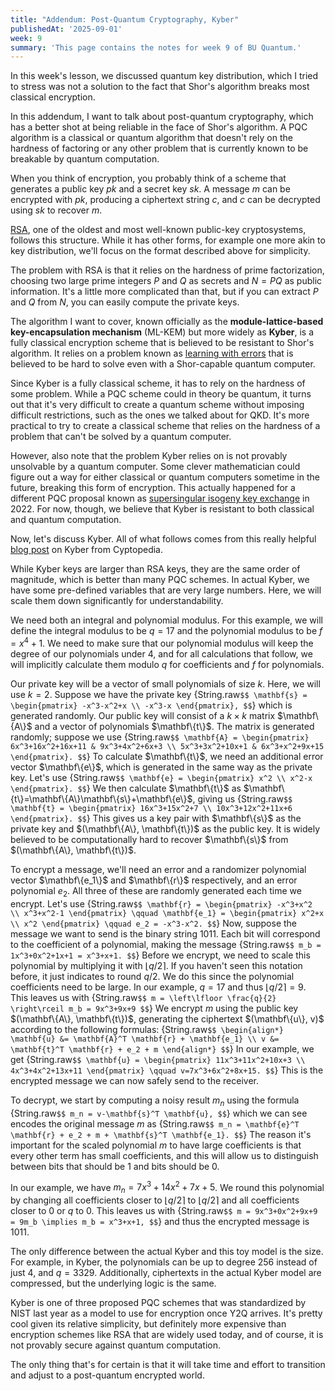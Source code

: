 ```yaml
---
title: "Addendum: Post-Quantum Cryptography, Kyber"
publishedAt: '2025-09-01'
week: 9
summary: 'This page contains the notes for week 9 of BU Quantum.'
---
```

<KatexSpan>
In this week's lesson, we discussed quantum key distribution, which I tried to stress was not a solution to the fact that Shor's algorithm breaks most classical encryption.

In this addendum, I want to talk about post-quantum cryptography, which has a better shot at being reliable in the face of Shor's algorithm. A PQC algorithm is a classical or quantum algorithm that doesn't rely on the hardness of factoring or any other problem that is currently known to be breakable by quantum computation.

When you think of encryption, you probably think of a scheme that generates a public key $pk$ and a secret key $sk$. A message $m$ can be encrypted with $pk$, producing a ciphertext string $c$, and $c$ can be decrypted using $sk$ to recover $m$.

[RSA](https://en.wikipedia.org/wiki/RSA_cryptosystem), one of the oldest and most well-known public-key cryptosystems, follows this structure. While it has other forms, for example one more akin to key distribution, we'll focus on the format described above for simplicity.

The problem with RSA is that it relies on the hardness of prime factorization, choosing two large prime integers $P$ and $Q$ as secrets and $N=PQ$ as public information. It's a little more complicated than that, but if you can extract $P$ and $Q$ from $N$, you can easily compute the private keys.

The algorithm I want to cover, known officially as the **module-lattice-based key-encapsulation mechanism** (ML-KEM) but more widely as **Kyber**, is a fully classical encryption scheme that is believed to be resistant to Shor's algorithm. It relies on a problem known as [learning with errors](https://en.wikipedia.org/wiki/Learning_with_errors) that is believed to be hard to solve even with a Shor-capable quantum computer.

Since Kyber is a fully classical scheme, it has to rely on the hardness of some problem. While a PQC scheme could in theory be quantum, it turns out that it's very difficult to create a quantum scheme without imposing difficult restrictions, such as the ones we talked about for QKD. It's more practical to try to create a classical scheme that relies on the hardness of a problem that can't be solved by a quantum computer.

However, also note that the problem Kyber relies on is not provably unsolvable by a quantum computer. Some clever mathematician could figure out a way for either classical or quantum computers sometime in the future, breaking this form of encryption. This actually happened for a different PQC proposal known as [supersingular isogeny key exchange](https://en.wikipedia.org/wiki/Supersingular_isogeny_key_exchange) in 2022. For now, though, we believe that Kyber is resistant to both classical and quantum computation.

Now, let's discuss Kyber. All of what follows comes from this really helpful [blog post](https://cryptopedia.dev/posts/kyber/) on Kyber from Cyptopedia.

While Kyber keys are larger than RSA keys, they are the same order of magnitude, which is better than many PQC schemes. In actual Kyber, we have some pre-defined variables that are very large numbers. Here, we will scale them down significantly for understandability.

We need both an integral and polynomial modulus. For this example, we will define the integral modulus to be $q=17$ and the polynomial modulus to be $f=x^4+1$. We need to make sure that our polynomial modulus will keep the degree of our polynomials under $4$, and for all calculations that follow, we will implicitly calculate them modulo $q$ for coefficients and $f$ for polynomials.

Our private key will be a vector of small polynomials of size $k$. Here, we will use $k=2$. Suppose we have the private key
{String.raw`$$
\mathbf{s} = \begin{pmatrix}
-x^3-x^2+x \\
-x^3-x
\end{pmatrix},
$$`}
which is generated randomly. Our public key will consist of a $k \times k$ matrix $\mathbf\{A\}$ and a vector of polynomials $\mathbf\{t\}$. The matrix is generated randomly; suppose we use
{String.raw`$$
\mathbf{A} = \begin{pmatrix}
6x^3+16x^2+16x+11 & 9x^3+4x^2+6x+3 \\
5x^3+3x^2+10x+1 & 6x^3+x^2+9x+15
\end{pmatrix}.
$$`}
To calculate $\mathbf\{t\}$, we need an additional error vector $\mathbf\{e\}$, which is generated in the same way as the private key. Let's use
{String.raw`$$
\mathbf{e} = \begin{pmatrix}
x^2 \\
x^2-x
\end{pmatrix}.
$$`}
We then calculate $\mathbf\{t\}$ as $\mathbf\{t\}=\mathbf\{A\}\mathbf\{s\}+\mathbf\{e\}$, giving us
{String.raw`$$
\mathbf{t} = \begin{pmatrix}
16x^3+15x^2+7 \\
10x^3+12x^2+11x+6
\end{pmatrix}.
$$`}
This gives us a key pair with $\mathbf\{s\}$ as the private key and $(\mathbf\{A\}, \mathbf\{t\})$ as the public key. It is widely believed to be computationally hard to recover $\mathbf\{s\}$ from $(\mathbf\{A\}, \mathbf\{t\})$.

To encrypt a message, we'll need an error and a randomizer polynomial vector $\mathbf\{e_1\}$ and $\mathbf\{r\}$ respectively, and an error polynomial $e_2$. All three of these are randomly generated each time we encrypt. Let's use
{String.raw`$$
\mathbf{r} = \begin{pmatrix}
-x^3+x^2 \\
x^3+x^2-1
\end{pmatrix} \qquad \mathbf{e_1} = \begin{pmatrix}
x^2+x \\
x^2
\end{pmatrix} \qquad e_2 = -x^3-x^2.
$$`}
Now, suppose the message we want to send is the binary string $1011$. Each bit will correspond to the coefficient of a polynomial, making the message
{String.raw`$$
m_b = 1x^3+0x^2+1x+1 = x^3+x+1.
$$`}
Before we encrypt, we need to scale this polynomial by multiplying it with $\lfloor q/2 \rceil$. If you haven't seen this notation before, it just indicates to round $q/2$. We do this since the polynomial coefficients need to be large. In our example, $q=17$ and thus $\lfloor q/2 \rceil = 9$. This leaves us with
{String.raw`$$
m = \left\lfloor \frac{q}{2} \right\rceil m_b = 9x^3+9x+9
$$`}
We encrypt $m$ using the public key $(\mathbf\{A\}, \mathbf\{t\})$, generating the ciphertext $(\mathbf\{u\}, v)$ according to the following formulas:
{String.raw`$$
\begin{align*}
\mathbf{u} &= \mathbf{A}^T \mathbf{r} + \mathbf{e_1} \\
v &= \mathbf{t}^T \mathbf{r} + e_2 + m
\end{align*}
$$`}
In our example, we get
{String.raw`$$
\mathbf{u} = \begin{pmatrix}
11x^3+11x^2+10x+3 \\
4x^3+4x^2+13x+11
\end{pmatrix} \qquad v=7x^3+6x^2+8x+15.
$$`}
This is the encrypted message we can now safely send to the receiver.

To decrypt, we start by computing a noisy result $m_n$ using the formula
{String.raw`$$
m_n = v-\mathbf{s}^T \mathbf{u},
$$`}
which we can see encodes the original message $m$ as
{String.raw`$$
m_n = \mathbf{e}^T \mathbf{r} + e_2 + m + \mathbf{s}^T \mathbf{e_1}.
$$`}
The reason it's important for the scaled polynomial $m$ to have large coefficients is that every other term has small coefficients, and this will allow us to distinguish between bits that should be 1 and bits should be 0.

In our example, we have $m_n = 7x^3+14x^2+7x+5$. We round this polynomial by changing all coefficients closer to $\lfloor q/2 \rceil$ to $\lfloor q/2 \rceil$ and all coefficients closer to $0$ or $q$ to $0$. This leaves us with
{String.raw`$$
m = 9x^3+0x^2+9x+9 = 9m_b \implies m_b = x^3+x+1,
$$`}
and thus the encrypted message is $1011$.

The only difference between the actual Kyber and this toy model is the size. For example, in Kyber, the polynomials can be up to degree $256$ instead of just $4$, and $q=3329$. Additionally, ciphertexts in the actual Kyber model are compressed, but the underlying logic is the same.

Kyber is one of three proposed PQC schemes that was standardized by NIST last year as a model to use for encryption once Y2Q arrives. It's pretty cool given its relative simplicity, but definitely more expensive than encryption schemes like RSA that are widely used today, and of course, it is not provably secure against quantum computation. 

The only thing that's for certain is that it will take time and effort to transition and adjust to a post-quantum encrypted world.
</KatexSpan>